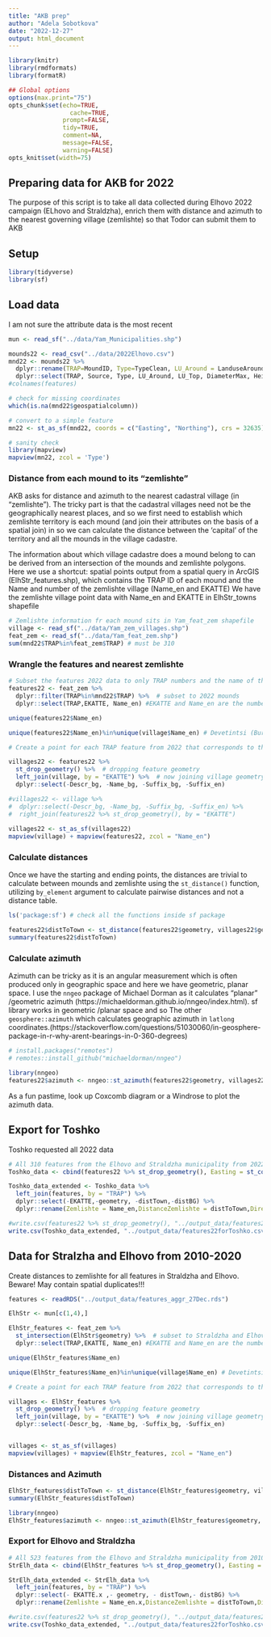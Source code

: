 ```yaml
---
title: "AKB prep"
author: "Adela Sobotkova"
date: "2022-12-27"
output: html_document
---
```

```r
library(knitr)
library(rmdformats)
library(formatR)

## Global options
options(max.print="75")
opts_chunk$set(echo=TRUE,
	             cache=TRUE,
               prompt=FALSE,
               tidy=TRUE,
               comment=NA,
               message=FALSE,
               warning=FALSE)
opts_knit$set(width=75)
```

## Preparing data for AKB for 2022

The purpose of this script is to take all data collected during Elhovo 2022 campaign (ELhovo and Straldzha), enrich them with distance and azimuth to the nearest governing village (zemlishte) so that Todor can submit them to AKB

## Setup
```r
library(tidyverse)
library(sf)
```


## Load data
I am not sure the attribute data is the most recent
```r
mun <- read_sf("../data/Yam_Municipalities.shp")

mounds22 <- read_csv("../data/2022Elhovo.csv")
mnd22 <- mounds22 %>%
  dplyr::rename(TRAP=MoundID, Type=TypeClean, LU_Around = LanduseAroundMound, LU_Top = LanduseOnTopOfMound) %>% 
  dplyr::select(TRAP, Source, Type, LU_Around, LU_Top, DiameterMax, HeightMax, Condition, PrincipalSourceOfImpact, Date, Northing, Easting, geospatialcolumn)
#colnames(features)

# check for missing coordinates
which(is.na(mnd22$geospatialcolumn))

# convert to a simple feature
mn22 <- st_as_sf(mnd22, coords = c("Easting", "Northing"), crs = 32635)

# sanity check
library(mapview)
mapview(mn22, zcol = 'Type')
```

### Distance from each mound to its "zemlishte"

AKB asks for distance and azimuth to the nearest cadastral village (in "zemlishte"). The tricky part is that the cadastral villages need not be the geographically nearest places, and so we first need to establish which zemlishte territory is each mound (and join their attributes on the basis of a spatial join) in so we can calculate the distance between the 'capital' of the territory and all the mounds in the village cadastre.

The information about which village cadastre does a mound belong to can be derived from an intersection of the mounds and zemlishte polygons. Here we use a shortcut: spatial points output from a spatial query in ArcGIS (ElhStr_features.shp), which contains the TRAP ID of each mound and the Name and number of the zemlishte village (Name_en and EKATTE)
We have the zemlishte village point data with Name_en and EKATTE in ElhStr_towns shapefile

```r
# Zemlishte information fr each mound sits in Yam_feat_zem shapefile
village <- read_sf("../data/Yam_zem_villages.shp")
feat_zem <- read_sf("../data/Yam_feat_zem.shp")
sum(mnd22$TRAP%in%feat_zem$TRAP) # must be 310
```

### Wrangle the features and nearest zemlishte 
```r
# Subset the features 2022 data to only TRAP numbers and the name of the  zemlishte-defining village
features22 <- feat_zem %>%
  dplyr::filter(TRAP%in%mnd22$TRAP) %>%  # subset to 2022 mounds
  dplyr::select(TRAP,EKATTE, Name_en) #EKATTE and Name_en are the number and name of the zemlishte that we are interested in

unique(features22$Name_en)

unique(features22$Name_en)%in%unique(village$Name_en) # Devetintsi (Burgas) is missing 

# Create a point for each TRAP feature from 2022 that corresponds to the village the mound belongs to. We need to strip the spatial data out of the TRAP features lest the join does not work.

villages22 <- features22 %>% 
  st_drop_geometry() %>%  # dropping feature geometry
  left_join(village, by = "EKATTE") %>%  # now joining village geometry to TRAP numbers
  dplyr::select(-Descr_bg, -Name_bg, -Suffix_bg, -Suffix_en)

#villages22 <- village %>% 
#  dplyr::select(-Descr_bg, -Name_bg, -Suffix_bg, -Suffix_en) %>% 
#  right_join(features22 %>% st_drop_geometry(), by = "EKATTE")
  
villages22 <- st_as_sf(villages22)
mapview(village) + mapview(features22, zcol = "Name_en")

```

### Calculate distances

Once we have the starting and ending points, the distances are trivial to calculate between mounds and zemlishte using the `st_distance()` function, utilizing `by_element` argument to calculate pairwise distances and not a distance table. 
```r
ls('package:sf') # check all the functions inside sf package

features22$distToTown <- st_distance(features22$geometry, villages22$geometry, by_element = TRUE)
summary(features22$distToTown)
```

### Calculate azimuth

Azimuth can be tricky as it is an angular measurement which is often produced only in geographic space and here we have geometric, planar space. I use the `nngeo` package of Michael Dorman as it calculates "planar" /geometric azimuth (https://michaeldorman.github.io/nngeo/index.html).
sf library works in geometric /planar space and so 
The other `geosphere::azimuth` which calculates geographic azimuth in `latlong` coordinates.(https://stackoverflow.com/questions/51030060/in-geosphere-package-in-r-why-arent-bearings-in-0-360-degrees) 


```r
# install.packages("remotes")
# remotes::install_github("michaeldorman/nngeo")
```

```r
library(nngeo)
features22$azimuth <- nngeo::st_azimuth(features22$geometry, villages22$geometry)
```
As a fun pastime, look up Coxcomb diagram or a Windrose to plot the azimuth data. 


## Export for Toshko
Toshko requested all 2022 data
```r
# All 310 features from the Elhovo and Straldzha municipality from 2022
Toshko_data <- cbind(features22 %>% st_drop_geometry(), Easting = st_coordinates(features22)[,1], Northing = st_coordinates(features22)[,2])

Toshko_data_extended <- Toshko_data %>% 
  left_join(features, by = "TRAP") %>% 
  dplyr::select(-EKATTE,-geometry, -distTown,-distBG) %>% 
  dplyr::rename(Zemlishte = Name_en,DistanceZemlishte = distToTown,DirectionToZemlishte = azimuth)

#write.csv(features22 %>% st_drop_geometry(), "../output_data/features22forToshko.csv")
write.csv(Toshko_data_extended, "../output_data/features22forToshko.csv")
```


## Data for Stralzha and Elhovo from 2010-2020
Create distances to zemlishte for all features in Straldzha and Elhovo. Beware! May contain spatial duplicates!!!
```r
features <- readRDS("../output_data/features_aggr_27Dec.rds")

ElhStr <- mun[c(1,4),]

ElhStr_features <- feat_zem %>%
  st_intersection(ElhStr$geometry) %>%  # subset to Straldzha and Elhovo mounds
  dplyr::select(TRAP,EKATTE, Name_en) #EKATTE and Name_en are the number and name of the zemlishte that we are interested in

unique(ElhStr_features$Name_en)

unique(ElhStr_features$Name_en)%in%unique(village$Name_en) # Devetintsi (Burgas) is missing 

# Create a point for each TRAP feature from 2022 that corresponds to the village the mound belongs to. We need to strip the spatial data out of the TRAP features lest the join does not work.

villages <- ElhStr_features %>% 
  st_drop_geometry() %>%  # dropping feature geometry
  left_join(village, by = "EKATTE") %>%  # now joining village geometry to TRAP numbers
  dplyr::select(-Descr_bg, -Name_bg, -Suffix_bg, -Suffix_en)


villages <- st_as_sf(villages)
mapview(villages) + mapview(ElhStr_features, zcol = "Name_en")

```

### Distances and Azimuth
```r
ElhStr_features$distToTown <- st_distance(ElhStr_features$geometry, villages$geometry, by_element = TRUE)
summary(ElhStr_features$distToTown)

library(nngeo)
ElhStr_features$azimuth <- nngeo::st_azimuth(ElhStr_features$geometry, villages$geometry)
```



### Export for Elhovo and Straldzha
```r
# All 523 features from the Elhovo and Straldzha municipality from 2010- 2022 (beware spatial duplicates!!)
StrElh_data <- cbind(ElhStr_features %>% st_drop_geometry(), Easting = st_coordinates(ElhStr_features)[,1], Northing = st_coordinates(ElhStr_features)[,2])

StrElh_data_extended <- StrElh_data %>% 
  left_join(features, by = "TRAP") %>% 
  dplyr::select(- EKATTE.x ,- geometry, - distTown,- distBG) %>% 
  dplyr::rename(Zemlishte = Name_en.x,DistanceZemlishte = distToTown,DirectionToZemlishte = azimuth)

#write.csv(features22 %>% st_drop_geometry(), "../output_data/features22forToshko.csv")
write.csv(Toshko_data_extended, "../output_data/features22forToshko.csv")

```

